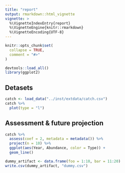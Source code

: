 ```yaml
---
title: "report"
output: rmarkdown::html_vignette
vignette: >
  %\VignetteIndexEntry{report}
  %\VignetteEngine{knitr::rmarkdown}
  %\VignetteEncoding{UTF-8}
---
```


```r
knitr::opts_chunk$set(
  collapse = TRUE,
  comment = "#>"
)
```

```r
devtools::load_all()
library(ggplot2)
```

## Detasets
```r
catch <- load_data("../inst/extdata/catch.csv")
catch %>%
  plot(type = "l")
```

## Assessment & future projection
```r
catch %>%
  assess(coef = 2, metadata = metadata()) %>%
  project(n = 10) %>%
  ggplot(aes(Year, Abundance, color = Type)) +
  geom_line()
```

```r
dummy_artifact <- data.frame(foo = 1:10, bar = 11:20)
write.csv(dummy_artifact, "dummy.csv")
```
